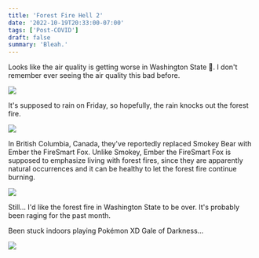 ```yaml
---
title: 'Forest Fire Hell 2'
date: '2022-10-19T20:33:00-07:00'
tags: ['Post-COVID']
draft: false
summary: 'Bleah.'
---
```


Looks like the air quality is getting worse in Washington State 🤬. I don't
remember ever seeing the air quality this bad before.

<img src="/static/images/blog/2022-10-19___forest-fire-hell-2/aqi.PNG" />

It's supposed to rain on Friday, so hopefully, the rain knocks out the forest
fire.

<img src="/static/images/blog/2022-10-19___forest-fire-hell-2/weather-forecast.PNG" />

In British Columbia, Canada, they've reportedly replaced Smokey Bear with Ember
the FireSmart Fox. Unlike Smokey, Ember the FireSmart Fox is supposed to
emphasize living with forest fires, since they are apparently natural
occurrences and it can be healthy to let the forest fire continue burning.

<img src="/static/images/blog/2022-10-19___forest-fire-hell-2/smokey-retirement.jpeg" />

Still... I'd like the forest fire in Washington State to be over. It's probably
been raging for the past month.

Been stuck indoors playing Pokémon XD Gale of Darkness...

<img src="/static/images/blog/2022-10-19___forest-fire-hell-2/pokemon-xd-vs-greevil.jpg" />
